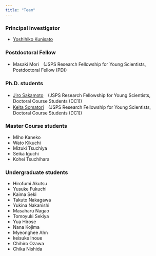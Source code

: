 ```yaml
---
title: "Team"
---
```


### Principal investigator

- [Yoshihiko Kunisato](yoshihiko-kunisato.html)


### Postdoctoral Fellow

- Masaki Mori　(JSPS Research Fellowship for Young Scientists, Postdoctoral Fellow (PD))


### Ph.D. students

- [Jiro Sakamoto](https://mrunadon.github.io/blogdown_page/post/profile/)　(JSPS Research Fellowship for Young Scientists, Doctoral Course Students (DC1))
- [Keita Somatori](https://ksomatori.github.io/homepage/index.html)　(JSPS Research Fellowship for Young Scientists, Doctoral Course Students (DC1))


### Master Course students

- Miho Kaneko
- Wato Kikuchi
- Mizuki Tsuchiya
- Seika Iguchi
- Kohei Tsuchihara

### Undergraduate students

- Hirofumi Akutsu
- Yusuke Fukuchi
- Kaima Seki
- Takuto Nakagawa
- Yukina Nakanishi
- Masaharu Nagao
- Tomoyuki Sekiya
- Yua Hirose 
- Nana Kojima 
- Myeonghee Ahn 
- keisuke Inoue 
- Chihiro Ozawa 
- Chika Nishida